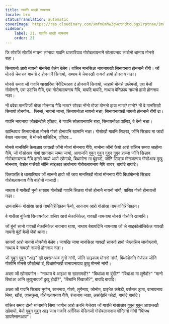 ```yaml
---
title: गावनि थाखौ नायनाय
locale: brx
statusTranslation: automatic
coverImage: https://res.cloudinary.com/xmfm6mhw3gwctndtcubgx2rptnae/image/upload/v1740468922/small_cover_tratado_de_psicologia_revolucionaria_a4c0dca4e0.webp
sidebar:
    label: 21. गावनि थाखौ नायनाय
    order: 21
---
```

जि सोरजिं सोरजिं नायना लांनाया गावनि थासारियाव गोरोबलायनानै सोलायनाय लाबोनो थांनाय मोनसे राहा।

सिनायनो आरो नायनो मोननैबो बेलेग बेलेग। बांसिन मानसिआ नायनायखौ सिनायनाय होननानै रोंगौ। जों मोनसे चेयाराव बायनो दं होननानै सिनायो, नाथाय बे चेयारखौ नायनो हायो होननाय नङा।

मोनसे समाव जों गावनि थासारिया नेगेटिभआव दं होननानै सिनायो, जाहाथे मोनसे प्रब्लेमजों, एबा बेजों गोमोनानै, एबा उदांस्रि गैयि, एबा गोरोबलायनाय गैयि, बायदि बायदि, नाथाय बेनिफ्राय नायनो हायो होननाय नङा।

नों बबेबा मानसिजों मोजां मोननाय गैयि नामा? सोरबा नोंनो मोजां मोननो हाया नामा? मानो? नों बे मानसिखौ सिनायो होनगोन... प्लिज!, नायनो नाजा, सिनायनोआ नायनो नङा; सिनायनायखौ नायनो होननानै रोंगौ दा।

गावनि नायनाया जौखोन्दोसे एक्टिव, बे गावनि सोलायनायनि राहा, सिनायनोआ पासिव, बे बेनो नङा।

खान्थियाव सिनायनोआ मोनसे गोसो होनायनि खामानि नङा। गोसोखौ गावनि सिङाव, जोंनि सिङाव मा जादों बेयाव नायनाया, बे मोनसे पाजिटिभ, एक्टिव...

मोनसे मानसिनि केसआव जायखौ जोंनो मोजां मोननाय गैयि, मानोना जोंनो फैयो आरो बांसिन समाव जाहोना गैयि, जों गोसोआव गोबां साननाय जम्मा जायो, आवाजनि गुबुन गुबुन गुबुन गुबुन हान्जा जोंनि सिङाव गोरोबलायनाय गैयि हांखो जायो आरो खोमायो, बिथांमोना मा बुंहरदों, जोंनि सिङाव मोनजानाय गोसोआव दुखु मोननाय, बेफोर गासैखौ जोंनि साइकाव लाबोनाय गोरोबलायनाय गैयि थावर, बायदि बायदि।

क्लियरलि बे थासारियाव जों साननो हायो जों जाय मानसिखौ मोजां मोननाय गैयि बिथांमोननो सिङाव गोरोबलायनाय गैयि बांहोनो नाजादों।

नाथाय बे गासैखौ नुनो थाखाय गोसोखौ गावनि सिङाव गोसो होनानै नायनो नांगौ; पासिव गोसो होनायजों नङा।

डायनामिक गोसोआ सासे नायगिरिनिफ्राय फैयो, साननाय आरो गोसोआ नायजागिरिनिफ्राय।

बे गासैआ बुजियो सिनायनोआ पासिव आरो मेकानिकेल, गावखौ नायनाया मोनसे गोसोनि खामानि।

जों बुंनो सानो गावखौ मेकानिकेल नायनाय थाया, नाथाय बेबायदिनि नायनाया जों जे साइकोलोजिकेल गावखौ नायनो बुंदों बेजों जेबो थाया।

साननो आरो नायनो मोननैबो बेलेग। जायखि जाया मानसिआ गावखौ साननो हायो जेब्लासिम जायोब्लाबो, नाथाय बे गावखौ नायदों होननाय नङा।

जों गुबुन गुबुन "आइ" खौ एक्सनआव नुनो नांगौ, जोंनि साइकाव मोननो नांगौ, बिथांमोननि गेजेराव जोंनि गोसोनि मोनसे जौखोन्दो दं, बिथांमोनखौ बानायनायाव दुखु मोननो नांगौ।

अब्ला जों खोमायगोन। "नाथाय बे आइआ मा खालामदों?" "बिथांआ मा बुंदों?" "बिथांआ मा लुगैदों?" "मानो बिथांआ आंनि लुखुनायजों दुखु होदों?", "बिथांनि रिंखाजों?", बायदि बायदि।

अब्ला जों गावनि सिङाव नुगोन, साननाय, गोसो, लुगैनाय, जोनोम, प्राइभेट कमेडी, पर्सनल ड्रामा, बानायनाय मिथा, खौरां, एक्सकुस, गोरोबलायनाय गैयि, रंजानाय जाग्रा, लसख्रिनि फोटो, बायदि बायदि।

बांसिन समाव दोनो थांनायनि सिगां जागोन आरो उननि गेजेराव जों गावनि गोसोआव गुबुन गुबुन आवाजखौ खोमायो, बेयो गुबुन गुबुन आइ जाय गावनि अर्गेनिक मेसिनजों गोरोबलायनाय गोग्लिनो नांगौ "फिफ्थ डायमेन्सनआव"।

